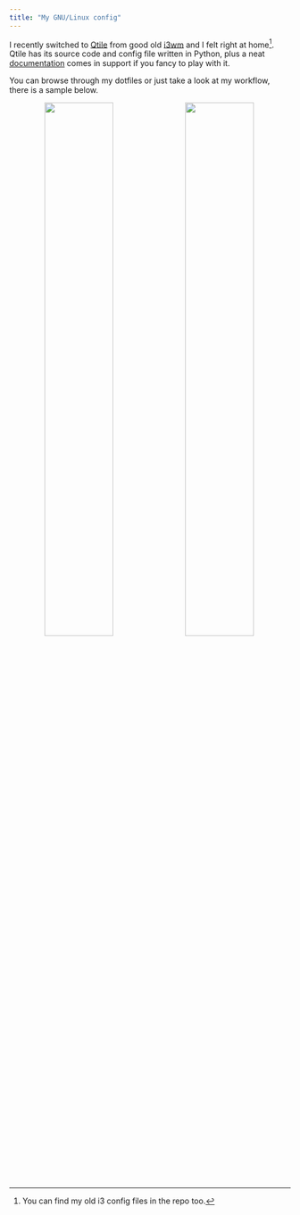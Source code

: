 ```yaml
---
title: "My GNU/Linux config"
---
```





I recently switched to [Qtile](http://www.qtile.org/) from good old [i3wm](https://i3wm.org/) and I felt right at home[^1]. Qtile has its source code and config file written in Python, plus a neat [documentation](http://docs.qtile.org/en/latest) comes in support if you fancy to play with it.

You can browse through my dotfiles or just take a look at my workflow, there is a sample below.

<p align="center">
  <img width="49.5%" style="margin-right:0.5%" src="assets/qtile.gif"/><img width="49.5%" style="margin-right:0.5%" src="assets/qtile2.gif"/>
</p>




[^1]: You can find my old i3 config files in the repo too.

